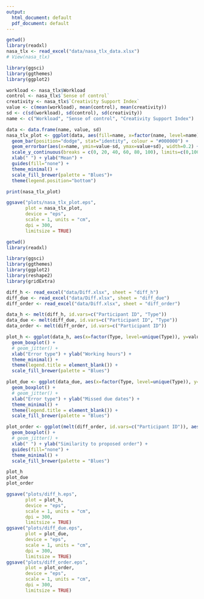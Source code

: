 ```yaml
---
output:
  html_document: default
  pdf_document: default
---
```

```r
getwd()
library(readxl)
nasa_tlx <- read_excel("data/nasa_tlx_data.xlsx")
# View(nasa_tlx)

library(ggsci)
library(ggthemes)
library(ggplot2)

workload <- nasa_tlx$Workload
control <- nasa_tlx$`Sense of control`
creativity <- nasa_tlx$`Creativity Support Index`
value <- c(mean(workload), mean(control), mean(creativity))
sd <- c(sd(workload), sd(control), sd(creativity))
name <- c("Workload", "Sense of control", "Creativity Support Index")

data <- data.frame(name, value, sd)
nasa_tlx_plot <- ggplot(data, aes(fill=name, x=factor(name, level=name), y=value)) + 
  geom_bar(position="dodge", stat="identity", colour = "#000000") + 
  geom_errorbar(aes(x=name, ymin=value-sd, ymax=value+sd), width=0.2) + 
  scale_y_continuous(breaks = c(0, 20, 40, 60, 80, 100), limits=c(0,100)) +
  xlab(" ") + ylab("Mean") +
  guides(fill="none") +
  theme_minimal() +
  scale_fill_brewer(palette = "Blues")+
  theme(legend.position="bottom")

print(nasa_tlx_plot)

ggsave("plots/nasa_tlx_plot.eps",
       plot = nasa_tlx_plot,
       device = "eps",
       scale = 1, units = "cm",
       dpi = 300,
       limitsize = TRUE)
```

```r
getwd()
library(readxl)

library(ggsci)
library(ggthemes)
library(ggplot2)
library(reshape2)
library(gridExtra)

diff_h <- read_excel("data/Diff.xlsx", sheet = "diff_h")
diff_due <- read_excel("data/Diff.xlsx", sheet = "diff_due")
diff_order <- read_excel("data/Diff.xlsx", sheet = "diff_order")

data_h <- melt(diff_h, id.vars=c("Participant ID", "Type"))
data_due <- melt(diff_due, id.vars=c("Participant ID", "Type"))
data_order <- melt(diff_order, id.vars=c("Participant ID"))

plot_h <- ggplot(data_h, aes(x=factor(Type, level=unique(Type)), y=value, fill=variable)) + 
  geom_boxplot() + 
  # geom_jitter() +
  xlab("Error type") + ylab("Working hours") + 
  theme_minimal() + 
  theme(legend.title = element_blank()) +
  scale_fill_brewer(palette = "Blues")

plot_due <- ggplot(data_due, aes(x=factor(Type, level=unique(Type)), y=value, fill=variable)) + 
  geom_boxplot() + 
  # geom_jitter() +
  xlab("Error type") + ylab("Missed due dates") +
  theme_minimal() + 
  theme(legend.title = element_blank()) +
  scale_fill_brewer(palette = "Blues")

plot_order <- ggplot(melt(diff_order, id.vars=c("Participant ID")), aes(x=variable, y=value, fill=variable)) + 
  geom_boxplot() + 
  # geom_jitter() +
  xlab(" ") + ylab("Similarity to proposed order") + 
  guides(fill="none") +
  theme_minimal() + 
  scale_fill_brewer(palette = "Blues")

plot_h
plot_due
plot_order

ggsave("plots/diff_h.eps",
       plot = plot_h,
       device = "eps",
       scale = 1, units = "cm",
       dpi = 300,
       limitsize = TRUE)
ggsave("plots/diff_due.eps",
       plot = plot_due,
       device = "eps",
       scale = 1, units = "cm",
       dpi = 300,
       limitsize = TRUE)
ggsave("plots/diff_order.eps",
       plot = plot_order,
       device = "eps",
       scale = 1, units = "cm",
       dpi = 300,
       limitsize = TRUE)
```

